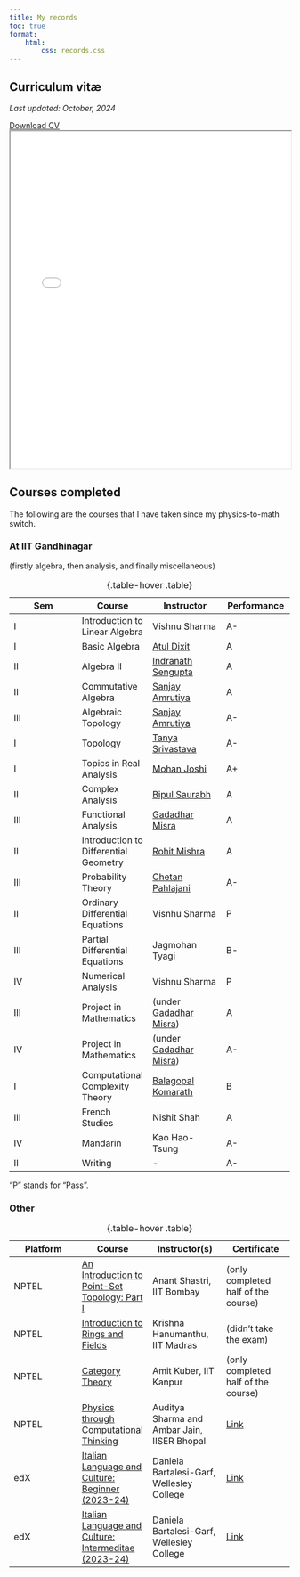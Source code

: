 ```yaml
---
title: My records
toc: true
format: 
    html: 
        css: records.css
---
```


## Curriculum vitæ

*Last updated: October, 2024*

```{=html}
    <div class="btn-container">
        <a href="cv-dec-2024.pdf" class="btn btn-primary" target="_blank">
            <div>
                <iconify-icon inline="" icon="basil:file-download-solid" style="font-size: 2em;"></iconify-icon>
            </div>
            <div>
                Download CV
            </div>
        </a>
    </div>

    <iframe src="cv-oct-2024.pdf" style="width: 100%; aspect-ratio: 1/1.2"></iframe>
```

## Courses completed

The following are the courses that I have taken since my physics-to-math switch.

### At IIT Gandhinagar

(firstly algebra, then analysis, and finally miscellaneous)

| Sem | Course | Instructor | Performance |
|------------------|------------------|-------------------|------------------|
| I | Introduction to Linear Algebra | Vishnu Sharma | A- |
| I | Basic Algebra | [Atul Dixit](https://iitgn.ac.in/faculty/maths/fac-atul){target="_blank"} | A |
| II | Algebra II | [Indranath Sengupta](https://iitgn.ac.in/faculty/maths/fac-indranath){target="_blank"} | A |
| II | Commutative Algebra | [Sanjay Amrutiya](https://iitgn.ac.in/faculty/maths/fac-sanjay){target="_blank"} | A |
| III | Algebraic Topology | [Sanjay Amrutiya](https://iitgn.ac.in/faculty/maths/fac-sanjay){target="_blank"} | A- |
| I | Topology | [Tanya Srivastava](https://iitgn.ac.in/faculty/maths/fac-tanya){target="_blank"} | A- |
| I | Topics in Real Analysis | [Mohan Joshi](https://iitgn.ac.in/faculty/maths/fac-mohan){target="_blank"} | A+ |
| II | Complex Analysis | [Bipul Saurabh](https://iitgn.ac.in/faculty/maths/fac-bipul){target="_blank"} | A |
| III | Functional Analysis | [Gadadhar Misra](https://www.isibang.ac.in/~gm/){target="_blank"} | A |
| II | Introduction to Differential Geometry | [Rohit Mishra](https://iitgn.ac.in/faculty/maths/fac-rohit){target="_blank"} | A |
| III | Probability Theory | [Chetan Pahlajani](https://sites.google.com/a/iitgn.ac.in/cdpahlajani/home) | A- |
| II | Ordinary Differential Equations | Visnhu Sharma | P |
| III | Partial Differential Equations | Jagmohan Tyagi | B- |
| IV | Numerical Analysis | Vishnu Sharma | P |
| III | Project in Mathematics | (under [Gadadhar Misra](https://www.isibang.ac.in/~gm/){target="_blank"}) | A |
| IV | Project in Mathematics | (under [Gadadhar Misra](https://www.isibang.ac.in/~gm/){target="_blank"}) | A- |
| I | Computational Complexity Theory | [Balagopal Komarath](https://bkomarath.rbgo.in/){target="_blank"} | B |
| III | French Studies | Nishit Shah | A |
| IV | Mandarin | Kao Hao-Tsung | A- |
| II | Writing | \- | A- |

: {.table-hover .table}

::: column-margin
"P" stands for "Pass".
:::

### Other

| Platform | Course | Instructor(s) | Certificate |
|------------------|------------------|-------------------|------------------|
| NPTEL | [An Introduction to Point-Set Topology: Part I](https://archive.nptel.ac.in/courses/111/101/111101158/){target="_blank"} | Anant Shastri, IIT Bombay | (only completed half of the course) |
| NPTEL | [Introduction to Rings and Fields](https://archive.nptel.ac.in/courses/111/106/111106131/){target="_blank"} | Krishna Hanumanthu, IIT Madras | (didn't take the exam) |
| NPTEL | [Category Theory](https://onlinecourses.nptel.ac.in/noc24_ma63/preview) | Amit Kuber, IIT Kanpur | (only completed half of the course) |
| NPTEL | [Physics through Computational Thinking](https://nptel.ac.in/courses/115106121){target="_blank"} | Auditya Sharma and Ambar Jain, IISER Bhopal | [Link](physics-through-computational.jpg){target="_blank"} |
| edX | [Italian Language and Culture: Beginner (2023-24)](https://learning.edx.org/course/course-v1:WellesleyX+Italian1x+1T2023/home){target="_blank"} | Daniela Bartalesi-Garf, Wellesley College | [Link](edx-italian-beginner.pdf){target="_blank"} |
| edX | [Italian Language and Culture: Intermeditae (2023-24)](https://learning.edx.org/course/course-v1:WellesleyX+Italian2x+1T2023/home) | Daniela Bartalesi-Garf, Wellesley College | [Link](edx-italian-intermediate.pdf) |

: {.table-hover .table}